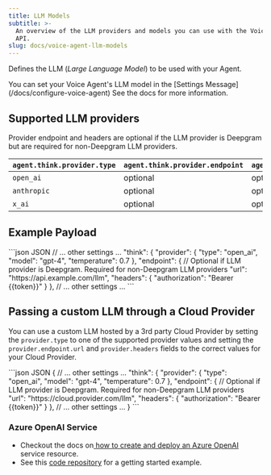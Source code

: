 ```yaml
---
title: LLM Models
subtitle: >-
  An overview of the LLM providers and models you can use with the Voice Agent
  API.
slug: docs/voice-agent-llm-models
---
```



<Markdown src="../snippets/voice-agent.mdx" />

Defines the LLM (*Large Language Model*) to be used with your Agent.

<Info>
  You can set your Voice Agent's LLM model in the [Settings Message](/docs/configure-voice-agent) See the docs for more information.
</Info>

## Supported LLM providers

<Info>
   Provider endpoint and headers are optional if the LLM provider is Deepgram but are required for non-Deepgram LLM providers.
</Info>

| `agent.think.provider.type` | `agent.think.provider.endpoint` | `agent.think.provider.headers` |
|-------------------|--------------------------|-----------------------------|
| `open_ai` | optional | optional |
| `anthropic` | optional | optional |
| `x_ai` | optional | optional |

## Example Payload

<CodeGroup>
  ```json JSON
  // ... other settings ...
   "think": {
        "provider": {
          "type": "open_ai",
          "model": "gpt-4",
          "temperature": 0.7
        },
        "endpoint": { // Optional if LLM provider is Deepgram. Required for non-Deepgram LLM providers
          "url": "https://api.example.com/llm",
          "headers": {
            "authorization": "Bearer {{token}}"
          }
        },
  // ... other settings ...
  ```
</CodeGroup>

## Passing a custom LLM through a Cloud Provider

You can use a custom LLM hosted by a 3rd party Cloud Provider by setting the `provider.type` to one of the supported provider values and setting the `provider.endpoint.url` and `provider.headers` fields to the correct values for your Cloud Provider.

<CodeGroup>
  ```json JSON
  {
    // ... other settings ...
  "think": {
        "provider": {
          "type": "open_ai",
          "model": "gpt-4",
          "temperature": 0.7
        },
        "endpoint": { // Optional if LLM provider is Deepgram. Required for non-Deepgram LLM providers
          "url": "https://cloud.provider.com/llm",
          "headers": {
            "authorization": "Bearer {{token}}"
          }
        },
    // ... other settings ...
  }
  ```
</CodeGroup>

### Azure OpenAI Service

* Checkout the docs on[ how to create and deploy an Azure OpenAI](https://learn.microsoft.com/en-us/azure/ai-services/openai/how-to/create-resource?pivots=web-portal) service resource.
* See this [code repository](https://github.com/deepgram-devs/voice-agent-azure-open-ai-services) for a getting started example.